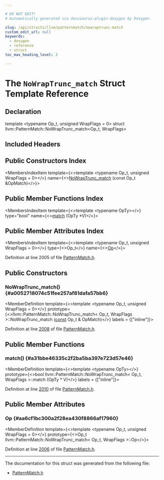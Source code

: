 ```yaml
---

# DO NOT EDIT!
# Automatically generated via docusaurus-plugin-doxygen by Doxygen.

slug: /api/structs/llvm/patternmatch/nowraptrunc-match
custom_edit_url: null
keywords:
  - doxygen
  - reference
  - struct
toc_max_heading_level: 3

---
```





# The `NoWrapTrunc_match` Struct Template Reference

<DoxygenPage pluginConfig={pluginConfig}>



## Declaration

<CodeBlock>template &lt;typename Op&#95;t, unsigned WrapFlags = 0&gt;
struct llvm::PatternMatch::NoWrapTrunc_match&lt;Op&#95;t, WrapFlags&gt;</CodeBlock>

## Included Headers

<IncludesList>
<IncludesListItem
  filePath="llvm/IR/PatternMatch.h"
  permalink="/docs/api/files/include/include/llvm/include/llvm/ir/patternmatch-h"
  isLocal="true" />
</IncludesList>

## Public Constructors Index

<MembersIndex>

<MembersIndexItem
  template={<>template &lt;typename Op&#95;t, unsigned WrapFlags = 0&gt;</>}
  name={<><a href="#a0052718074c51fee257af81dafa57bb6">NoWrapTrunc&#95;match</a> (const Op&#95;t &amp;OpMatch)</>}>
</MembersIndexItem>

</MembersIndex>

## Public Member Functions Index

<MembersIndex>

<MembersIndexItem
  template={<>template &lt;typename OpTy&gt;</>}
  type="bool"
  name={<><a href="#a31bbe46335c2f2ba5ba397e723d57e46">match</a> (OpTy &#42;V)</>}>
</MembersIndexItem>

</MembersIndex>

## Public Member Attributes Index

<MembersIndex>

<MembersIndexItem
  template={<>template &lt;typename Op&#95;t, unsigned WrapFlags = 0&gt;</>}
  type={<>Op&#95;t</>}
  name={<><a href="#aa6cf1bc300a2f28ea430f8866af17960">Op</a></>}>
</MembersIndexItem>

</MembersIndex>


Definition at line 2005 of file <a href="/docs/api/files/include/include/llvm/include/llvm/ir/patternmatch-h">PatternMatch.h</a>.

<SectionDefinition>

## Public Constructors

### NoWrapTrunc&#95;match() {#a0052718074c51fee257af81dafa57bb6}

<MemberDefinition
  template={<>template &lt;typename Op&#95;t, unsigned WrapFlags = 0&gt;</>}
  prototype={<>llvm::PatternMatch::NoWrapTrunc&#95;match&lt; Op&#95;t, WrapFlags &gt;::NoWrapTrunc&#95;match (<a href="/docs/api/files/lib/lib/target/lib/target/aarch64/aarch64promoteconstant-cpp/#a90f8350fecae261c25be85d38b451bff">const</a> Op&#95;t &amp; OpMatch)</>}
  labels = {["inline"]}>

Definition at line <a href="/docs/api/files/include/include/llvm/include/llvm/ir/patternmatch-h/#l02008">2008</a> of file <a href="/docs/api/files/include/include/llvm/include/llvm/ir/patternmatch-h">PatternMatch.h</a>.
</MemberDefinition>

</SectionDefinition>

<SectionDefinition>

## Public Member Functions

### match() {#a31bbe46335c2f2ba5ba397e723d57e46}

<MemberDefinition
  template={<>template &lt;typename OpTy&gt;</>}
  prototype={<>bool llvm::PatternMatch::NoWrapTrunc&#95;match&lt; Op&#95;t, WrapFlags &gt;::match (OpTy &#42; V)</>}
  labels = {["inline"]}>

Definition at line <a href="/docs/api/files/include/include/llvm/include/llvm/ir/patternmatch-h/#l02010">2010</a> of file <a href="/docs/api/files/include/include/llvm/include/llvm/ir/patternmatch-h">PatternMatch.h</a>.
</MemberDefinition>

</SectionDefinition>

<SectionDefinition>

## Public Member Attributes

### Op {#aa6cf1bc300a2f28ea430f8866af17960}

<MemberDefinition
  template={<>template &lt;typename Op&#95;t, unsigned WrapFlags = 0&gt;</>}
  prototype={<>Op&#95;t llvm::PatternMatch::NoWrapTrunc&#95;match&lt; Op&#95;t, WrapFlags &gt;::Op</>}>

Definition at line <a href="/docs/api/files/include/include/llvm/include/llvm/ir/patternmatch-h/#l02006">2006</a> of file <a href="/docs/api/files/include/include/llvm/include/llvm/ir/patternmatch-h">PatternMatch.h</a>.
</MemberDefinition>

</SectionDefinition>

<hr/>

The documentation for this struct was generated from the following file:

<ul>
<li><a href="/docs/api/files/include/include/llvm/include/llvm/ir/patternmatch-h">PatternMatch.h</a></li>
</ul>

</DoxygenPage>

